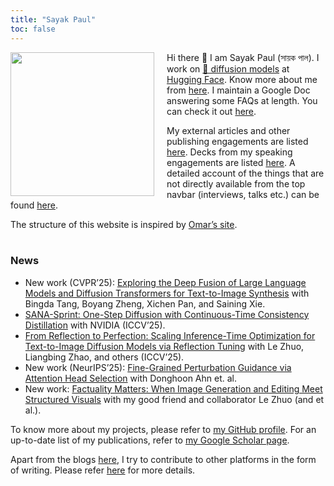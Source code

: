 ```yaml
---
title: "Sayak Paul"
toc: false
---
```


<img src="posts/carted_headshot.jpg" style="float: left; width: 230px; margin-right: 20px;"> Hi there 👋 I am Sayak Paul (সায়ক পাল). I work on [🧨 diffusion models](https://hf.co/docs/diffusers) at [Hugging Face](https://hf.co). Know more about me from [here](https://sayak.dev/about). I maintain a Google Doc answering some FAQs at length. You can check it out [here](https://bit.ly/sayak-faqs). </img>

My external articles and other publishing engagements are listed [here](pages/authoring.qmd). Decks
from my speaking engagements are listed [here](pages/talksseminarsworkshops.qmd). A detailed account of the things that are not
directly available from the top navbar (interviews, talks etc.) can be found [here](pages/resources.qmd).

The structure of this website is inspired by [Omar's site](https://osanseviero.github.io/hackerllama/).
<br><br>

### News

- New work (CVPR'25): [Exploring the Deep Fusion of Large Language Models and Diffusion Transformers for Text-to-Image Synthesis](http://arxiv.org/abs/2505.10046) with Bingda Tang, Boyang Zheng, Xichen Pan, and Saining Xie.
- [SANA-Sprint: One-Step Diffusion with Continuous-Time Consistency Distillation](https://arxiv.org/abs/2503.09641) with NVIDIA (ICCV'25).
- [From Reflection to Perfection: Scaling Inference-Time Optimization for Text-to-Image Diffusion Models via Reflection Tuning](https://arxiv.org/abs/2504.16080) with Le Zhuo, Liangbing Zhao, and others (ICCV'25).
- New work (NeurIPS'25): [Fine-Grained Perturbation Guidance via Attention Head Selection](https://arxiv.org/abs/2506.10978) with Donghoon Ahn et. al.
- New work: [Factuality Matters: When Image Generation and Editing Meet Structured Visuals](https://structvisuals.github.io/) with my good friend and collaborator Le Zhuo (and et al.).

To know more about my projects, please refer to [my GitHub profile](https://github.com/sayakpaul). For an up-to-date list of my publications, refer to [my Google Scholar page](https://scholar.google.com/citations?user=ecW-EE4AAAAJ&hl=en#).

Apart from the blogs [here](blog.qmd), I try to contribute to other platforms in the form of writing. Please refer [here](https://sayak.dev/authoring)
for more details.
